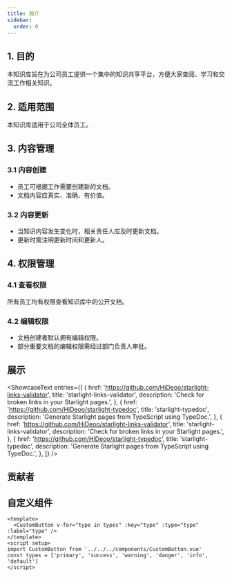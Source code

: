 ```yaml
---
title: 简介
sidebar:
  order: 0
---
```


## 1. 目的
本知识库旨在为公司员工提供一个集中的知识共享平台，方便大家查阅、学习和交流工作相关知识。

## 2. 适用范围
本知识库适用于公司全体员工。

## 3. 内容管理
### 3.1 内容创建
- 员工可根据工作需要创建新的文档。
- 文档内容应真实、准确、有价值。

### 3.2 内容更新
- 当知识内容发生变化时，相关责任人应及时更新文档。
- 更新时需注明更新时间和更新人。

## 4. 权限管理
### 4.1 查看权限
所有员工均有权限查看知识库中的公开文档。

### 4.2 编辑权限
- 文档创建者默认拥有编辑权限。
- 部分重要文档的编辑权限需经过部门负责人审批。

## 展示


<ShowcaseText
  entries={[
    {
      href: 'https://github.com/HiDeoo/starlight-links-validator',
      title: 'starlight-links-validator',
      description: 'Check for broken links in your Starlight pages.',
    },
    {
      href: 'https://github.com/HiDeoo/starlight-typedoc',
      title: 'starlight-typedoc',
      description: 'Generate Starlight pages from TypeScript using TypeDoc.',
    },
	{
      href: 'https://github.com/HiDeoo/starlight-links-validator',
      title: 'starlight-links-validator',
      description: 'Check for broken links in your Starlight pages.',
    },
    {
      href: 'https://github.com/HiDeoo/starlight-typedoc',
      title: 'starlight-typedoc',
      description: 'Generate Starlight pages from TypeScript using TypeDoc.',
    },
  ]}
/>

## 贡献者


<ContributorList githubRepo="trueberryless-org/mutanuq" />

## 自定义组件



```vue live
<template>
  <CustomButton v-for="type in types" :key="type" :type="type" :label="type" />
</template>
<script setup>
import CustomButton from '../../../components/CustomButton.vue'
const types = ['primary', 'success', 'warning', 'danger', 'info', 'default']
</script>
```